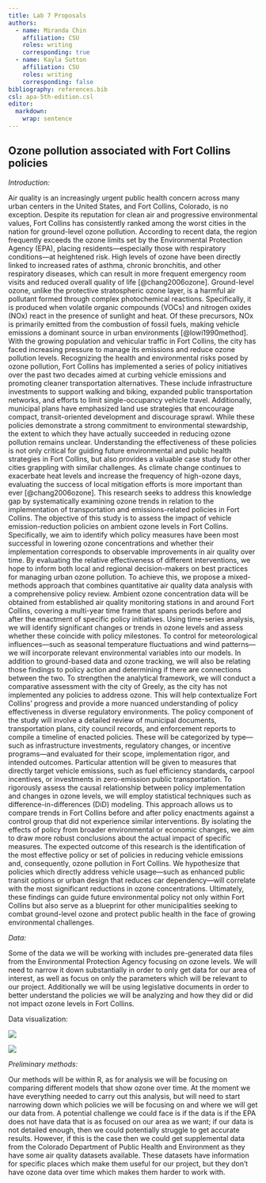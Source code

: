 ```yaml
---
title: Lab 7 Proposals
authors:
  - name: Miranda Chin
    affiliation: CSU
    roles: writing
    corresponding: true
  - name: Kayla Sutton
    affiliation: CSU
    roles: writing
    corresponding: false
bibliography: references.bib
csl: apa-5th-edition.csl
editor: 
  markdown: 
    wrap: sentence
---
```


## Ozone pollution associated with Fort Collins policies

*Introduction:*

Air quality is an increasingly urgent public health concern across many urban centers in the United States, and Fort Collins, Colorado, is no exception.
Despite its reputation for clean air and progressive environmental values, Fort Collins has consistently ranked among the worst cities in the nation for ground-level ozone pollution.
According to recent data, the region frequently exceeds the ozone limits set by the Environmental Protection Agency (EPA), placing residents—especially those with respiratory conditions—at heightened risk.
High levels of ozone have been directly linked to increased rates of asthma, chronic bronchitis, and other respiratory diseases, which can result in more frequent emergency room visits and reduced overall quality of life [@chang2006ozone].
Ground-level ozone, unlike the protective stratospheric ozone layer, is a harmful air pollutant formed through complex photochemical reactions.
Specifically, it is produced when volatile organic compounds (VOCs) and nitrogen oxides (NOx) react in the presence of sunlight and heat.
Of these precursors, NOx is primarily emitted from the combustion of fossil fuels, making vehicle emissions a dominant source in urban environments [@lowi1990method].
With the growing population and vehicular traffic in Fort Collins, the city has faced increasing pressure to manage its emissions and reduce ozone pollution levels.
Recognizing the health and environmental risks posed by ozone pollution, Fort Collins has implemented a series of policy initiatives over the past two decades aimed at curbing vehicle emissions and promoting cleaner transportation alternatives.
These include infrastructure investments to support walking and biking, expanded public transportation networks, and efforts to limit single-occupancy vehicle travel.
Additionally, municipal plans have emphasized land use strategies that encourage compact, transit-oriented development and discourage sprawl.
While these policies demonstrate a strong commitment to environmental stewardship, the extent to which they have actually succeeded in reducing ozone pollution remains unclear.
Understanding the effectiveness of these policies is not only critical for guiding future environmental and public health strategies in Fort Collins, but also provides a valuable case study for other cities grappling with similar challenges.
As climate change continues to exacerbate heat levels and increase the frequency of high-ozone days, evaluating the success of local mitigation efforts is more important than ever [@chang2006ozone].
This research seeks to address this knowledge gap by systematically examining ozone trends in relation to the implementation of transportation and emissions-related policies in Fort Collins.
The objective of this study is to assess the impact of vehicle emission-reduction policies on ambient ozone levels in Fort Collins.
Specifically, we aim to identify which policy measures have been most successful in lowering ozone concentrations and whether their implementation corresponds to observable improvements in air quality over time.
By evaluating the relative effectiveness of different interventions, we hope to inform both local and regional decision-makers on best practices for managing urban ozone pollution.
To achieve this, we propose a mixed-methods approach that combines quantitative air quality data analysis with a comprehensive policy review.
Ambient ozone concentration data will be obtained from established air quality monitoring stations in and around Fort Collins, covering a multi-year time frame that spans periods before and after the enactment of specific policy initiatives.
Using time-series analysis, we will identify significant changes or trends in ozone levels and assess whether these coincide with policy milestones.
To control for meteorological influences—such as seasonal temperature fluctuations and wind patterns—we will incorporate relevant environmental variables into our models.
In addition to ground-based data and ozone tracking, we will also be relating those findings to policy action and determining if there are connections between the two.
To strengthen the analytical framework, we will conduct a comparative assessment with the city of Greely, as the city has not implemented any policies to address ozone.
This will help contextualize Fort Collins’ progress and provide a more nuanced understanding of policy effectiveness in diverse regulatory environments.
The policy component of the study will involve a detailed review of municipal documents, transportation plans, city council records, and enforcement reports to compile a timeline of enacted policies.
These will be categorized by type—such as infrastructure investments, regulatory changes, or incentive programs—and evaluated for their scope, implementation rigor, and intended outcomes.
Particular attention will be given to measures that directly target vehicle emissions, such as fuel efficiency standards, carpool incentives, or investments in zero-emission public transportation.
To rigorously assess the causal relationship between policy implementation and changes in ozone levels, we will employ statistical techniques such as difference-in-differences (DiD) modeling.
This approach allows us to compare trends in Fort Collins before and after policy enactments against a control group that did not experience similar interventions.
By isolating the effects of policy from broader environmental or economic changes, we aim to draw more robust conclusions about the actual impact of specific measures.
The expected outcome of this research is the identification of the most effective policy or set of policies in reducing vehicle emissions and, consequently, ozone pollution in Fort Collins.
We hypothesize that policies which directly address vehicle usage—such as enhanced public transit options or urban design that reduces car dependency—will correlate with the most significant reductions in ozone concentrations.
Ultimately, these findings can guide future environmental policy not only within Fort Collins but also serve as a blueprint for other municipalities seeking to combat ground-level ozone and protect public health in the face of growing environmental challenges.

*Data:*

Some of the data we will be working with includes pre-generated data files from the Environmental Protection Agency focusing on ozone levels.
We will need to narrow it down substantially in order to only get data for our area of interest, as well as focus on only the parameters which will be relevant to our project.
Additionally we will be using legislative documents in order to better understand the policies we will be analyzing and how they did or did not impact ozone levels in Fort Collins.

Data visualization:

![](images/aqi_sites.png)

![](images/aqi_time.png)

*Preliminary methods:*

Our methods will be within R, as for analysis we will be focusing on comparing different models that show ozone over time.
At the moment we have everything needed to carry out this analysis, but will need to start narrowing down which policies we will be focusing on and where we will get our data from.
A potential challenge we could face is if the data is if the EPA does not have data that is as focused on our area as we want; if our data is not detailed enough, then we could potentially struggle to get accurate results.
However, if this is the case then we could get supplemental data from the Colorado Department of Public Health and Environment as they have some air quality datasets available.
These datasets have information for specific places which make them useful for our project, but they don't have ozone data over time which makes them harder to work with.
